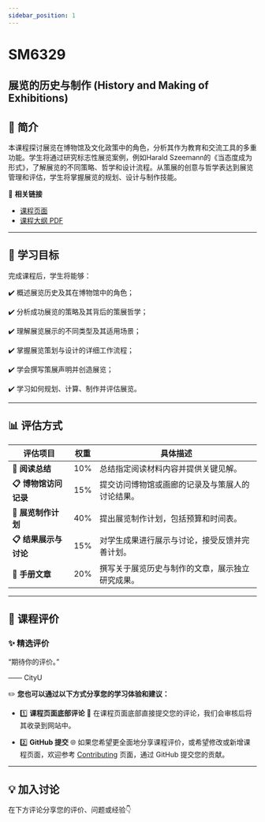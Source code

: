 ```yaml
---
sidebar_position: 1
---
```


# SM6329
## 展览的历史与制作 (History and Making of Exhibitions)

## **📘 简介**
本课程探讨展览在博物馆及文化政策中的角色，分析其作为教育和交流工具的多重功能。学生将通过研究标志性展览案例，例如Harald Szeemann的《当态度成为形式》，了解展览的不同策略、哲学和设计流程。从策展的创意与哲学表达到展览管理和评估，学生将掌握展览的规划、设计与制作技能。

🔗 **相关链接**
- [课程页面](https://www.cityu.edu.hk/catalogue/pg/202425/course/SM6329.htm)
- [课程大纲 PDF](https://www.cityu.edu.hk/catalogue/pg/202425/course/SM6329.pdf)

---

## **🎯 学习目标**

完成课程后，学生将能够：

✔️ 概述展览历史及其在博物馆中的角色；

✔️ 分析成功展览的策略及其背后的策展哲学；

✔️ 理解展览展示的不同类型及其适用场景；

✔️ 掌握展览策划与设计的详细工作流程；

✔️ 学会撰写策展声明并创造展览；

✔️ 学习如何规划、计算、制作并评估展览。

---

## **📊 评估方式**

| **评估项目**                 | **权重** | **具体描述**                                                                                       |
|-----------------------------|---------|---------------------------------------------------------------------------------------------------|
| **📂 阅读总结**             | 10%      | 总结指定阅读材料内容并提供关键见解。                                                                  |
| **📋 博物馆访问记录**         | 15%      | 提交访问博物馆或画廊的记录及与策展人的讨论结果。                                                        |
| **📂 展览制作计划**           | 40%      | 提出展览制作计划，包括预算和时间表。                                                                  |
| **📋 结果展示与讨论**         | 15%      | 对学生成果进行展示与讨论，接受反馈并完善计划。                                                          |
| **📂 手册文章**              | 20%      | 撰写关于展览历史与制作的文章，展示独立研究成果。                                                         |

---

## **💬 课程评价**

### ✨ **精选评价**
<div className={commentStyles.commentBox}>
    <p className={commentStyles.commentText}>
        “期待你的评价。”
    </p>
    <p className={commentStyles.commentAuthor}>—— CityU</p>
</div>

✏️ **您也可以通过以下方式分享您的学习体验和建议：**

- 1️⃣ **课程页面底部评论**
💬 在课程页面底部直接提交您的评论，我们会审核后将其收录到网站中。

- 2️⃣ **GitHub 提交**
🌐 如果您希望更全面地分享课程评价，或希望修改或新增课程页面，欢迎参考 [Contributing](https://penjc.github.io/CityU/contributing) 页面，通过 GitHub 提交您的贡献。

---

## **💡 加入讨论**

在下方评论分享您的评价、问题或经验👇
<Utterances />